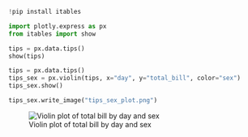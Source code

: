 
```python
!pip install itables
```

```python
import plotly.express as px
from itables import show

tips = px.data.tips()
show(tips)
```

```python
tips = px.data.tips()
tips_sex = px.violin(tips, x="day", y="total_bill", color="sex")
tips_sex.show()
```

```python
tips_sex.write_image("tips_sex_plot.png")
```

![Violin plot of total bill by day and sex](tips_sex_plot.png)
